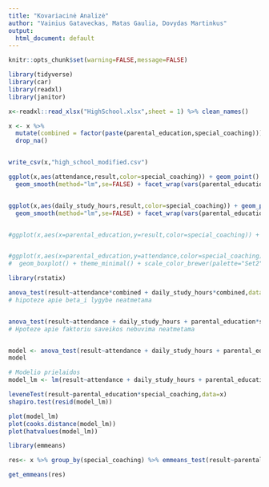 ```yaml
---
title: "Kovariacinė Analizė"
author: "Vainius Gataveckas, Matas Gaulia, Dovydas Martinkus"
output:
  html_document: default
---
```



```r
knitr::opts_chunk$set(warning=FALSE,message=FALSE)
```

```r
library(tidyverse)
library(car)
library(readxl)
library(janitor)

x<-readxl::read_xlsx("HighSchool.xlsx",sheet = 1) %>% clean_names()
```


```r
x <- x %>%
  mutate(combined = factor(paste(parental_education,special_coaching))) %>%
  drop_na()


write_csv(x,"high_school_modified.csv")

ggplot(x,aes(attendance,result,color=special_coaching)) + geom_point() +
  geom_smooth(method="lm",se=FALSE) + facet_wrap(vars(parental_education)) + theme_minimal()


ggplot(x,aes(daily_study_hours,result,color=special_coaching)) + geom_point() +
  geom_smooth(method="lm",se=FALSE) + facet_wrap(vars(parental_education)) + theme_minimal()


#ggplot(x,aes(x=parental_education,y=result,color=special_coaching)) + geom_boxplot() + theme_minimal()


#ggplot(x,aes(x=parental_education,y=attendance,color=special_coaching)) +
#  geom_boxplot() + theme_minimal() + scale_color_brewer(palette="Set2")
```


```r
library(rstatix)

anova_test(result~attendance*combined + daily_study_hours*combined,data=x,type=3, detailed=TRUE) 
# hipoteze apie beta_i lygybe neatmetama


anova_test(result~attendance + daily_study_hours + parental_education*special_coaching,data=x,type=3, detailed=TRUE)
# Hpoteze apie faktoriu saveikos nebuvima neatmetama


model <- anova_test(result~attendance + daily_study_hours + parental_education+special_coaching,data=x,type=3, detailed=TRUE)
model
```

```r
# Modelio prielaidos
model_lm <- lm(result~attendance + daily_study_hours + parental_education+special_coaching,data=x)

leveneTest(result~parental_education*special_coaching,data=x)
shapiro.test(resid(model_lm))

plot(model_lm)
plot(cooks.distance(model_lm))
plot(hatvalues(model_lm))
```


```r
library(emmeans)

res<- x %>% group_by(special_coaching) %>% emmeans_test(result~parental_education,covariate = c(daily_study_hours,attendance),  p.adjust.method = "bonferroni") 

get_emmeans(res)
```

